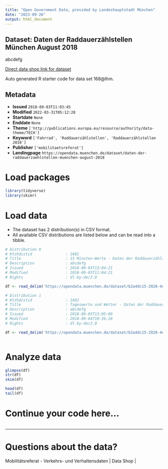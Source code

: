 ```yaml
---
title: "Open Government Data, provided by Landeshauptstadt München"
date: "2023-09-26"
output: html_document
---
```


## Dataset: Daten der Raddauerzählstellen München August 2018

abcdefg

[Direct data shop link for dataset](https://opendata.muenchen.de/dataset/daten-der-raddauerzaehlstellen-muenchen-august-2018)

Auto generated R starter code for data set 168@lhm.

## Metadata

- **Issued** `2018-09-03T11:03:45`
- **Modified** `2022-03-31T05:12:28`
- **Startdate** `None`
- **Enddate** `None`
- **Theme** `['http://publications.europa.eu/resource/authority/data-theme/TECH']`
- **Keyword** `['Fahrrad', 'Raddauerzählstellen', 'Raddauerzählstellen 2018']`
- **Publisher** `['mobilitaetsreferat']`
- **Landingpage** `https://opendata.muenchen.de/dataset/daten-der-raddauerzaehlstellen-muenchen-august-2018`


# Load packages

```r

library(tidyverse)
library(skimr)

```

# Load data

-   The dataset has 2 distribution(s) in CSV format.
-   All available CSV distributions are listed below and can be read into a tibble.

```r

# Distribution 0
# Ktzhdistid               : 1681
# Title                    : 15 Minuten-Werte - Daten der Raddauerzählstellen München August 2018 
# Description              : abcdefg
# Issued                   : 2018-09-03T13:04:21
# Modified                 : 2018-09-03T11:04:21
# Rights                   : dl-by-de/2.0

df <- read_delim('https://opendata.muenchen.de/dataset/b2a4dc15-2928-4e94-a0a3-df1177ed6ce7/resource/96f0566e-1811-4e3e-9cdb-e7bc8cddb206/download/rad20180815min.csv')

# Distribution 1
# Ktzhdistid               : 1682
# Title                    : Tageswerte und Wetter - Daten der Raddauerzählstellen München August 2018
# Description              : abcdefg
# Issued                   : 2018-09-03T13:05:09
# Modified                 : 2018-09-04T10:36:26
# Rights                   : dl-by-de/2.0

df <- read_delim('https://opendata.muenchen.de/dataset/b2a4dc15-2928-4e94-a0a3-df1177ed6ce7/resource/cefe233a-a6fa-4b43-92ed-a2266994ff68/download/rad201808tage.csv')



```

# Analyze data

```r

glimpse(df)
str(df)
skim(df)

head(df)
tail(df)

```

# Continue your code here...

```r

```

------------------------------------------------------------------------

# Questions about the data?

Mobilitätsreferat - Verkehrs- und Verhaltensdaten | Data Shop | 
